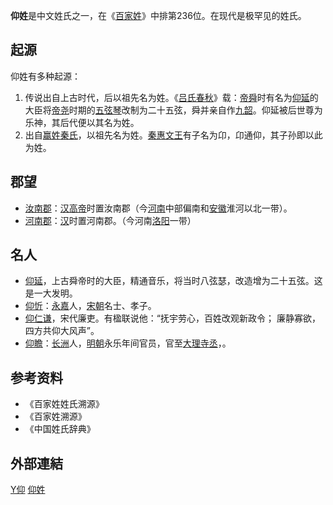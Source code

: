 {{姓氏
|姓氏=仰
|拼音=Yǎng
|中国大陆=Yang
|南京官話=iang<sup>3</sup>
|台湾=Yang
|香港=Yeung
|澳门=Ieong
|新加坡=
|马来西亚=
|越南=Ngưỡng
|韩国=Young
|反切=
|同音字=
|堂号=
|郡望=[[汝南郡|汝南郡]]
}}
'''仰姓'''是中文姓氏之一，在《[[百家姓|百家姓]]》中排第236位。在现代是极罕见的姓氏。

== 起源 ==
仰姓有多种起源：
#传说出自上古时代，后以祖先名为姓。《[[吕氏春秋|吕氏春秋]]》载：[[帝舜|帝舜]]时有名为[[仰延|仰延]]的大臣将[[帝尧|帝尧]]时期的[[五弦琴|五弦琴]]改制为二十五弦，舜并亲自作[[九韶|九韶]]。仰延被后世尊为乐神，其后代便以其名为姓。
#出自[[赢姓|赢姓]][[秦氏|秦氏]]，以祖先名为姓。[[秦惠文王|秦惠文王]]有子名为卬，卬通仰，其子孙即以此为姓。

== 郡望 ==
*[[汝南郡|汝南郡]]：[[汉高帝|汉高帝]]时置汝南郡（今[[河南|河南]]中部偏南和[[安徽|安徽]]淮河以北一带）。
*[[河南郡|河南郡]]：[[汉朝|汉]]时置河南郡。（今河南[[洛阳|洛阳]]一带）

==名人==
*[[仰延|仰延]]，上古舜帝时的大臣，精通音乐，将当时八弦瑟，改造增为二十五弦。这是一大发明。
*[[仰忻|仰忻]]：[[永嘉|永嘉]]人，[[宋朝|宋朝]]名士、孝子。
*[[仰仁谦|仰仁谦]]，宋代廉吏。有楹联说他：“抚宇劳心，百姓改观新政令； 廉静寡欲，四方共仰大风声”。
*[[仰瞻|仰瞻]]：[[長洲縣|长洲]]人，[[明朝|明朝]]永乐年间官员，官至[[大理寺丞|大理寺丞]]，。

== 参考资料 ==
*《百家姓姓氏溯源》
*《百家姓溯源》
*《中国姓氏辞典》

==外部連結==
{{Wikisource further reading}}

[[Category:漢姓|Y仰]]
[[Category:仰姓|]]